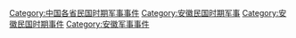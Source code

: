 [[Category:中国各省民国时期军事事件|Category:中国各省民国时期军事事件]]
[[Category:安徽民国时期军事|Category:安徽民国时期军事]]
[[Category:安徽民国时期事件|Category:安徽民国时期事件]]
[[Category:安徽军事事件|Category:安徽军事事件]]